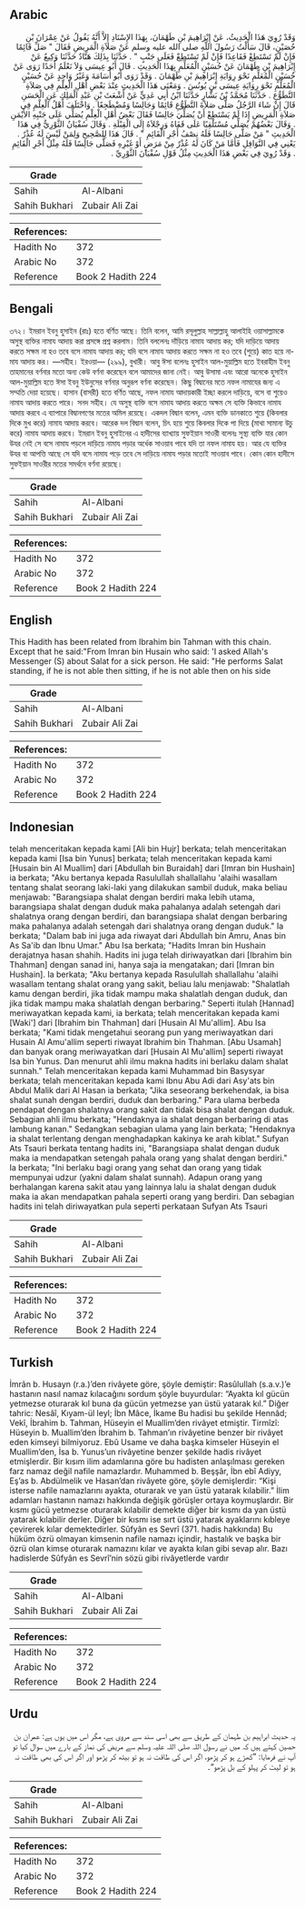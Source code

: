 ## Arabic


<div dir="rtl" lang="ar" style={{fontSize:'larger',backgroundColor:'#f8f9fa',padding:20}}>
وَقَدْ رُوِيَ هَذَا الْحَدِيثُ، عَنْ إِبْرَاهِيمَ بْنِ طَهْمَانَ، بِهَذَا الإِسْنَادِ إِلاَّ أَنَّهُ يَقُولُ عَنْ عِمْرَانَ بْنِ حُصَيْنٍ، قَالَ سَأَلْتُ رَسُولَ اللَّهِ صلى الله عليه وسلم عَنْ صَلاَةِ الْمَرِيضِ فَقَالَ ‏"‏ صَلِّ قَائِمًا فَإِنْ لَمْ تَسْتَطِعْ فَقَاعِدًا فَإِنْ لَمْ تَسْتَطِعْ فَعَلَى جَنْبٍ ‏"‏ ‏.‏ حَدَّثَنَا بِذَلِكَ هَنَّادٌ حَدَّثَنَا وَكِيعٌ عَنْ إِبْرَاهِيمَ بْنِ طَهْمَانَ عَنْ حُسَيْنٍ الْمُعَلِّمِ بِهَذَا الْحَدِيثِ ‏.‏ قَالَ أَبُو عِيسَى وَلاَ نَعْلَمُ أَحَدًا رَوَى عَنْ حُسَيْنٍ الْمُعَلِّمِ نَحْوَ رِوَايَةِ إِبْرَاهِيمَ بْنِ طَهْمَانَ ‏.‏ وَقَدْ رَوَى أَبُو أُسَامَةَ وَغَيْرُ وَاحِدٍ عَنْ حُسَيْنٍ الْمُعَلِّمِ نَحْوَ رِوَايَةِ عِيسَى بْنِ يُونُسَ ‏.‏ وَمَعْنَى هَذَا الْحَدِيثِ عِنْدَ بَعْضِ أَهْلِ الْعِلْمِ فِي صَلاَةِ التَّطَوُّعِ ‏.‏ حَدَّثَنَا مُحَمَّدُ بْنُ بَشَّارٍ حَدَّثَنَا ابْنُ أَبِي عَدِيٍّ عَنْ أَشْعَثَ بْنِ عَبْدِ الْمَلِكِ عَنِ الْحَسَنِ قَالَ إِنْ شَاءَ الرَّجُلُ صَلَّى صَلاَةَ التَّطَوُّعِ قَائِمًا وَجَالِسًا وَمُضْطَجِعًا ‏.‏ وَاخْتَلَفَ أَهْلُ الْعِلْمِ فِي صَلاَةِ الْمَرِيضِ إِذَا لَمْ يَسْتَطِعْ أَنْ يُصَلِّيَ جَالِسًا فَقَالَ بَعْضُ أَهْلِ الْعِلْمِ يُصَلِّي عَلَى جَنْبِهِ الأَيْمَنِ ‏.‏ وَقَالَ بَعْضُهُمْ يُصَلِّي مُسْتَلْقِيًا عَلَى قَفَاهُ وَرِجْلاَهُ إِلَى الْقِبْلَةِ ‏.‏ وَقَالَ سُفْيَانُ الثَّوْرِيُّ فِي هَذَا الْحَدِيثِ ‏"‏ مَنْ صَلَّى جَالِسًا فَلَهُ نِصْفُ أَجْرِ الْقَائِمِ ‏"‏ ‏.‏ قَالَ هَذَا لِلصَّحِيحِ وَلِمَنْ لَيْسَ لَهُ عُذْرٌ ‏.‏ يَعْنِي فِي النَّوَافِلِ فَأَمَّا مَنْ كَانَ لَهُ عُذْرٌ مِنْ مَرَضٍ أَوْ غَيْرِهِ فَصَلَّى جَالِسًا فَلَهُ مِثْلُ أَجْرِ الْقَائِمِ ‏.‏ وَقَدْ رُوِيَ فِي بَعْضِ هَذَا الْحَدِيثِ مِثْلُ قَوْلِ سُفْيَانَ الثَّوْرِيِّ ‏.‏
</div>
<div style={{backgroundColor:'#f8f9fa',padding:20, marginBottom: 10}}><table> <thead> <tr> <th>Grade</th> <th></th> </tr> </thead> <tbody> <tr><td>Sahih</td><td>Al-Albani</td></tr><tr><td>Sahih Bukhari</td><td>Zubair Ali Zai</td></tr></tbody></table><table> <thead> <tr> <th>References:</th> <th></th> </tr> </thead> <tbody><tr><td>Hadith No</td><td>372</td></tr><tr><td>Arabic No</td><td>372</td></tr><tr><td>Reference</td><td>Book 2 Hadith 224</td></tr></tbody></table></div>

## Bengali


<div dir="ltr" lang="bn" style={{fontSize:'larger',backgroundColor:'#f8f9fa',padding:20}}>
৩৭২। ইমরান ইবনু হুসাইন (রাঃ) হতে বর্ণিত আছে। তিনি বলেন, আমি রসূলুল্লাহ সাল্লাল্লাহু আলাইহি ওয়াসাল্লামকে অসুস্থ ব্যক্তির নামায আদায় করা প্রসঙ্গে প্রশ্ন করলাম। তিনি বললেনঃ দাঁড়িয়ে নামায আদায় কর; যদি দাড়িয়ে আদায় করতে সক্ষম না হও তবে বসে নামায আদায় কর; যদি বসে নামায আদায় করতে সক্ষম না হও তবে (শুয়ে) কাত হয়ে নামায আদায় কর। —সহীহ। ইরওয়া— (২৯৯), বুখারী। আবু ঈসা বলেনঃ হুসাইন আল-মুয়াল্লিম হতে ইবরাহীম ইবনু তাহমানের বর্ণনার মতো অন্য কেউ বর্ণনা করেছেন বলে আমাদের জানা নেই। আবু উসামা এবং আরো অনেকে হুসাইন আল-মুয়াল্লিম হতে ঈসা ইবনু ইউনুসের বর্ণনার অনুরূপ বর্ণনা করেছেন। কিছু বিদ্বানের মতে নফল নামাযের জন্য এ সম্মতি দেয়া হয়েছে। হাসান (বাসরী) হতে বর্ণিত আছে, নফল নামায আদায়কারী ইচ্ছা করলে দাড়িয়ে, বসে বা শুয়েও নামায আদায় করতে পারে। সনদ সহীহ। যে অসুস্থ ব্যক্তি বসে নামায আদায় করতে অক্ষম সে ব্যক্তি কিভাবে নামায আদায় করবে এ ব্যাপারে বিদ্বানগণের মতের অমিল রয়েছে। একদল বিদ্বান বলেন, এমন ব্যক্তি ডানকাতে শুয়ে (কিবলার দিকে মুখ করে) নামায আদায় করবে। আরেক দল বিদ্বান বলেন, চিৎ হয়ে শুয়ে কিবলার দিকে পা দিয়ে (মাথা সামান্য উচু করে) নামায আদায় করবে। ইমরান ইবনু হুসাইনের এ হাদীসের ব্যাখ্যায় সুফইয়ান সাওরী বলেনঃ সুস্থ্য ব্যক্তি যার কোন উযর নেই সে বসে নামায পড়লে দাড়িয়ে নামায পড়ার অর্ধেক সাওয়াব পাবে যদি তা নফল নামায হয়। আর যে ব্যক্তির উযর বা আপত্তি আছে সে যদি বসে নামায পড়ে তবে সে দাড়িয়ে নামায পড়ার মতোই সাওয়াব পাবে। কোন কোন হাদীসে সুফইয়ান সাওরীর মতের সমর্থনে বর্ণনা রয়েছে।
</div>
<div style={{backgroundColor:'#f8f9fa',padding:20, marginBottom: 10}}><table> <thead> <tr> <th>Grade</th> <th></th> </tr> </thead> <tbody> <tr><td>Sahih</td><td>Al-Albani</td></tr><tr><td>Sahih Bukhari</td><td>Zubair Ali Zai</td></tr></tbody></table><table> <thead> <tr> <th>References:</th> <th></th> </tr> </thead> <tbody><tr><td>Hadith No</td><td>372</td></tr><tr><td>Arabic No</td><td>372</td></tr><tr><td>Reference</td><td>Book 2 Hadith 224</td></tr></tbody></table></div>

## English


<div dir="ltr" lang="en" style={{fontSize:'larger',backgroundColor:'#f8f9fa',padding:20}}>
This Hadith has been related from Ibrahim bin Tahman with this chain. Except that he said:"From Imran bin Husain who said: 'I asked Allah's Messenger (S) about Salat for a sick person. He said: "He performs Salat standing, if he is not able then sitting, if he is not able then on his side
</div>
<div style={{backgroundColor:'#f8f9fa',padding:20, marginBottom: 10}}><table> <thead> <tr> <th>Grade</th> <th></th> </tr> </thead> <tbody> <tr><td>Sahih</td><td>Al-Albani</td></tr><tr><td>Sahih Bukhari</td><td>Zubair Ali Zai</td></tr></tbody></table><table> <thead> <tr> <th>References:</th> <th></th> </tr> </thead> <tbody><tr><td>Hadith No</td><td>372</td></tr><tr><td>Arabic No</td><td>372</td></tr><tr><td>Reference</td><td>Book 2 Hadith 224</td></tr></tbody></table></div>

## Indonesian


<div dir="ltr" lang="id" style={{fontSize:'larger',backgroundColor:'#f8f9fa',padding:20}}>
telah menceritakan kepada kami [Ali bin Hujr] berkata; telah menceritakan kepada kami [Isa bin Yunus] berkata; telah menceritakan kepada kami [Husain bin Al Muallim] dari [Abdullah bin Buraidah] dari [Imran bin Hushain] ia berkata; "Aku bertanya kepada Rasulullah shallallahu 'alaihi wasallam tentang shalat seorang laki-laki yang dilakukan sambil duduk, maka beliau menjawab: "Barangsiapa shalat dengan berdiri maka lebih utama, barangsiapa shalat dengan duduk maka pahalanya adalah setengah dari shalatnya orang dengan berdiri, dan barangsiapa shalat dengan berbaring maka pahalanya adalah setengah dari shalatnya orang dengan duduk." Ia berkata; "Dalam bab ini juga ada riwayat dari Abdullah bin Amru, Anas bin As Sa'ib dan Ibnu Umar." Abu Isa berkata; "Hadits Imran bin Hushain derajatnya hasan shahih. Hadits ini juga telah diriwayatkan dari [Ibrahim bin Thahman] dengan sanad ini, hanya saja ia mengatakan; dari [Imran bin Hushain]. Ia berkata; "Aku bertanya kepada Rasulullah shallallahu 'alaihi wasallam tentang shalat orang yang sakit, beliau lalu menjawab: "Shalatlah kamu dengan berdiri, jika tidak mampu maka shalatlah dengan duduk, dan jika tidak mampu maka shalatlah dengan berbaring." Seperti itulah [Hannad] meriwayatkan kepada kami, ia berkata; telah menceritakan kepada kami [Waki'] dari [Ibrahim bin Thahman] dari [Husain Al Mu'allim]. Abu Isa berkata; "Kami tidak mengetahui seorang pun yang meriwayatkan dari Husain Al Amu'allim seperti riwayat Ibrahim bin Thahman. [Abu Usamah] dan banyak orang meriwayatkan dari [Husain Al Mu'allim] seperti riwayat Isa bin Yunus. Dan menurut ahli ilmu makna hadits ini berlaku dalam shalat sunnah." Telah menceritakan kepada kami Muhammad bin Basysyar berkata; telah menceritakan kepada kami Ibnu Abu Adi dari Asy'ats bin Abdul Malik dari Al Hasan ia berkata; "Jika seseorang berkehendak, ia bisa shalat sunah dengan berdiri, duduk dan berbaring." Para ulama berbeda pendapat dengan shalatnya orang sakit dan tidak bisa shalat dengan duduk. Sebagian ahli ilmu berkata; "Hendaknya ia shalat dengan berbaring di atas lambung kanan." Sedangkan sebagian ulama yang lain berkata; "Hendaknya ia shalat terlentang dengan menghadapkan kakinya ke arah kiblat." Sufyan Ats Tsauri berkata tentang hadits ini, "Barangsiapa shalat dengan duduk maka ia mendapatkan setengah pahala orang yang shalat dengan berdiri." Ia berkata; "Ini berlaku bagi orang yang sehat dan orang yang tidak mempunyai udzur (yakni dalam shalat sunnah). Adapun orang yang berhalangan karena sakit atau yang lainnya lalu ia shalat dengan duduk maka ia akan mendapatkan pahala seperti orang yang berdiri. Dan sebagian hadits ini telah diriwayatkan pula seperti perkataan Sufyan Ats Tsauri
</div>
<div style={{backgroundColor:'#f8f9fa',padding:20, marginBottom: 10}}><table> <thead> <tr> <th>Grade</th> <th></th> </tr> </thead> <tbody> <tr><td>Sahih</td><td>Al-Albani</td></tr><tr><td>Sahih Bukhari</td><td>Zubair Ali Zai</td></tr></tbody></table><table> <thead> <tr> <th>References:</th> <th></th> </tr> </thead> <tbody><tr><td>Hadith No</td><td>372</td></tr><tr><td>Arabic No</td><td>372</td></tr><tr><td>Reference</td><td>Book 2 Hadith 224</td></tr></tbody></table></div>

## Turkish


<div dir="ltr" lang="tr" style={{fontSize:'larger',backgroundColor:'#f8f9fa',padding:20}}>
İmrân b. Husayn (r.a.)’den rivâyete göre, şöyle demiştir: Rasûlullah (s.a.v.)’e hastanın nasıl namaz kılacağını sordum şöyle buyurdular: “Ayakta kıl gücün yetmezse oturarak kıl buna da gücün yetmezse yan üstü yatarak kıl.” Diğer tahric: Nesâî, Kıyam-ül leyl; İbn Mâce, İkame Bu hadisi bu şekilde Hennâd; Vekî, İbrahim b. Tahman, Hüseyin el Muallim’den rivâyet etmiştir. Tirmîzî: Hüseyin b. Muallim’den İbrahim b. Tahman’ın rivâyetine benzer bir rivâyet eden kimseyi bilmiyoruz. Ebû Usame ve daha başka kimseler Hüseyin el Muallim’den, İsa b. Yunus’un rivâyetine benzer şekilde hadis rivâyet etmişlerdir. Bir kısım ilim adamlarına göre bu hadisten anlaşılması gereken farz namaz değil nafile namazlardır. Muhammed b. Beşşâr, İbn ebî Adiyy, Eş’as b. Abdülmelik ve Hasan’dan rivâyete göre, şöyle demişlerdir: “Kişi isterse nafile namazlarını ayakta, oturarak ve yan üstü yatarak kılabilir.” İlim adamları hastanın namazı hakkında değişik görüşler ortaya koymuşlardır. Bir kısmı gücü yetmezse oturarak kılabilir demekte diğer bir kısmı da yan üstü yatarak kılabilir derler. Diğer bir kısmı ise sırt üstü yatarak ayaklarını kıbleye çevirerek kılar demektedirler. Sûfyân es Sevrî (371. hadis hakkında) Bu hüküm özrü olmayan kimsenin nafile namazı içindir, hastalık ve başka bir özrü olan kimse oturarak namazını kılar ve ayakta kılan gibi sevap alır. Bazı hadislerde Sûfyân es Sevrî’nin sözü gibi rivâyetlerde vardır
</div>
<div style={{backgroundColor:'#f8f9fa',padding:20, marginBottom: 10}}><table> <thead> <tr> <th>Grade</th> <th></th> </tr> </thead> <tbody> <tr><td>Sahih</td><td>Al-Albani</td></tr><tr><td>Sahih Bukhari</td><td>Zubair Ali Zai</td></tr></tbody></table><table> <thead> <tr> <th>References:</th> <th></th> </tr> </thead> <tbody><tr><td>Hadith No</td><td>372</td></tr><tr><td>Arabic No</td><td>372</td></tr><tr><td>Reference</td><td>Book 2 Hadith 224</td></tr></tbody></table></div>

## Urdu


<div dir="rtl" lang="ur" style={{fontSize:'larger',backgroundColor:'#f8f9fa',padding:20}}>
یہ حدیث ابراہیم بن طہمان کے طریق سے بھی اسی سند سے مروی ہے، مگر اس میں یوں ہے: عمران بن حصین کہتے ہیں کہ میں نے رسول اللہ صلی اللہ علیہ وسلم سے مریض کی نماز کے بارے میں سوال کیا تو آپ نے فرمایا: ”کھڑے ہو کر پڑھو، اگر اس کی طاقت نہ ہو تو بیٹھ کر پڑھو اور اگر اس کی بھی طاقت نہ ہو تو لیٹ کر پہلو کے بل پڑھو“۔
</div>
<div style={{backgroundColor:'#f8f9fa',padding:20, marginBottom: 10}}><table> <thead> <tr> <th>Grade</th> <th></th> </tr> </thead> <tbody> <tr><td>Sahih</td><td>Al-Albani</td></tr><tr><td>Sahih Bukhari</td><td>Zubair Ali Zai</td></tr></tbody></table><table> <thead> <tr> <th>References:</th> <th></th> </tr> </thead> <tbody><tr><td>Hadith No</td><td>372</td></tr><tr><td>Arabic No</td><td>372</td></tr><tr><td>Reference</td><td>Book 2 Hadith 224</td></tr></tbody></table></div>